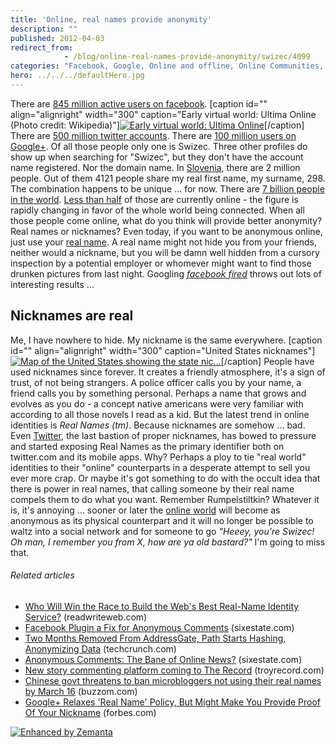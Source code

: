 ```yaml
---
title: 'Online, real names provide anonymity'
description: ""
published: 2012-04-03
redirect_from: 
            - /blog/online-real-names-provide-anonymity/swizec/4099
categories: "Facebook, Google, Online and offline, Online Communities, Slovenia, Social network, Twitter, Uncategorized"
hero: ../../../defaultHero.jpg
---
```

There are [845 million active users on facebook](http://newsroom.fb.com/content/default.aspx?NewsAreaId=22). \[caption id=&quot;&quot; align=&quot;alignright&quot; width=&quot;300&quot; caption=&quot;Early virtual world: Ultima Online (Photo credit: Wikipedia)&quot;][![Early virtual world: Ultima Online](http://upload.wikimedia.org/wikipedia/en/thumb/7/70/Ultima_Online.jpg/300px-Ultima_Online.jpg "Early virtual world: Ultima Online")](http://en.wikipedia.org/wiki/File:Ultima_Online.jpg)\[/caption] There are [500 million twitter accounts](http://www.mediabistro.com/alltwitter/twitter-active-total-users_b17655). There are [100 million users on Google+](http://mashable.com/2012/02/01/google-plus-breaks-100m-users/). Of all those people only one is Swizec. Three other profiles do show up when searching for &quot;Swizec&quot;, but they don&#x27;t have the account name registered. Nor the domain name. In [Slovenia](<http://maps.google.com/maps?ll=46.05,14.5&amp;spn=10.0,10.0&amp;q=46.05,14.5 (Slovenia)&amp;t=h> "Slovenia"), there are 2 million people. Out of them 4121 people share my real first name, my surname, 298. The combination happens to be unique ... for now. There are [7 billion people in the world](http://www.bbc.co.uk/news/world-15391515). [Less than half](http://www.internetworldstats.com/stats.htm) of those are currently online - the figure is rapidly changing in favor of the whole world being connected. When all those people come online, what do you think will provide better anonymity? Real names or nicknames? Even today, if you want to be anonymous online, just use your [real name](http://en.wikipedia.org/wiki/Personal_name "Personal name"). A real name might not hide you from your friends, neither would a nickname, but you will be damn well hidden from a cursory inspection by a potential employer or whomever might want to find those drunken pictures from last night. Googling _[facebook fired](http://duckduckgo.com/?q=facebook+fired)_ throws out lots of interesting results ...

## Nicknames are real

Me, I have nowhere to hide. My nickname is the same everywhere. \[caption id=&quot;&quot; align=&quot;alignright&quot; width=&quot;300&quot; caption=&quot;United States nicknames&quot;][![Map of the United States showing the state nic...](http://upload.wikimedia.org/wikipedia/commons/thumb/a/a4/Flickr_-_%E2%80%A6trialsanderrors_-_Nicknames_of_the_states%2C_1884.jpg/300px-Flickr_-_%E2%80%A6trialsanderrors_-_Nicknames_of_the_states%2C_1884.jpg "Map of the United States showing the state nic...")](http://commons.wikipedia.org/wiki/File:Flickr_-_%E2%80%A6trialsanderrors_-_Nicknames_of_the_states%2C_1884.jpg)\[/caption] People have used nicknames since forever. It creates a friendly atmosphere, it&#x27;s a sign of trust, of not being strangers. A police officer calls you by your name, a friend calls you by something personal. Perhaps a name that grows and evolves as you do - a concept native americans were very familiar with according to all those novels I read as a kid. But the latest trend in online identities is _Real Names (tm)_. Because nicknames are somehow ... bad. Even [Twitter](http://twitter.com "Twitter"), the last bastion of proper nicknames, has bowed to pressure and started exposing Real Names as the primary identifier both on twitter.com and its mobile apps. Why? Perhaps a ploy to tie &quot;real world&quot; identities to their &quot;online&quot; counterparts in a desperate attempt to sell you ever more crap. Or maybe it&#x27;s got something to do with the occult idea that there is power in real names, that calling someone by their real name compels them to do what you want. Remember Rumpelstiltkin? Whatever it is, it&#x27;s annoying ... sooner or later the [online world](http://en.wikipedia.org/wiki/Virtual_world "Virtual world") will become as anonymous as its physical counterpart and it will no longer be possible to waltz into a social network and for someone to go _&quot;Heeey, you&#x27;re Swizec! Oh man, I remember you from X, how are ya old bastard?&quot;_ I&#x27;m going to miss that.

###### Related articles

- [Who Will Win the Race to Build the Web&#x27;s Best Real-Name Identity Service?](http://www.readwriteweb.com/archives/who_will_win_the_race_to_build_the_webs_best_real-.php) (readwriteweb.com)
- [Facebook Plugin a Fix for Anonymous Comments](http://sixestate.com/facebook-plug-in-a-fix-for-anonymous-comments/) (sixestate.com)
- [Two Months Removed From AddressGate, Path Starts Hashing, Anonymizing Data](http://techcrunch.com/2012/04/02/path-starts-hashing-data/) (techcrunch.com)
- [Anonymous Comments: The Bane of Online News?](http://sixestate.com/anonymous-comments-the-bane-of-online-news/) (sixestate.com)
- [New story commenting platform coming to The Record](http://www.troyrecord.com/articles/2012/03/23/news/doc4f6cc9cb1aa8c193550304.txt) (troyrecord.com)
- [Chinese govt threatens to ban microbloggers not using their real names by March 16](http://www.buzzom.com/2012/02/chinese-govt-threatens-to-ban-microbloggers-not-using-their-real-names-by-march-16/) (buzzom.com)
- [Google+ Relaxes &#x27;Real Name&#x27; Policy, But Might Make You Provide Proof Of Your Nickname](http://www.forbes.com/sites/kashmirhill/2012/01/24/google-relaxes-real-name-policy-but-might-make-you-provide-proof-of-your-nickname/) (forbes.com)

[![Enhanced by Zemanta](http://img.zemanta.com/zemified_e.png?x-id=d7c08924-1224-48a5-9d7d-3dbd17f61d81)](http://www.zemanta.com/ "Enhanced by Zemanta")
